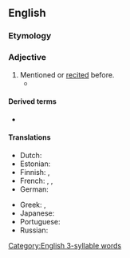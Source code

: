 {{also|above-said}}
==English==

===Etymology===
{{compound|en|above|said}}

===Adjective===
{{en-adj|-}}

# Mentioned or [[recited]] before.
#* {{quote-book
|lang=en
|author={{w|William Stukeley}}
|title=[[s:Of the Gout|Of the Gout]]
|year=1734
|page=14
|publisher=J. Roberts
|passage=...which being disagreeable to the animal œconomy, is thrust out by nature, into the glands that separate the oyl '''abovesaid'''.
}}

====Derived terms====
* {{l|en|aboves'd}}

====Translations====
{{trans-top|mentioned before}}
* Dutch: {{t+|nl|bovenvermeld}}
* Estonian: {{t|et|eelmainitud}}
* Finnish: {{t|fi|edellä mainittu}}, {{t|fi|yllä mainittu}}
* French: {{t+|fr|susmentionné}}, {{t+|fr|susdit}}, {{t+|fr|susnommé}}
* German: {{t+|de|oben erwähnt}}
{{trans-mid}}
* Greek: {{t|el|προλεχθείς|m}}, {{t|el|προαναφερθείς|m}}
* Japanese: {{t+|ja|上述|alt=上述の|tr=jōjutsu no}}
* Portuguese: {{t+|pt|sobredito|m}}
* Russian: {{t+|ru|вышеука́занный}}
{{trans-bottom}}

[[Category:English 3-syllable words]]
